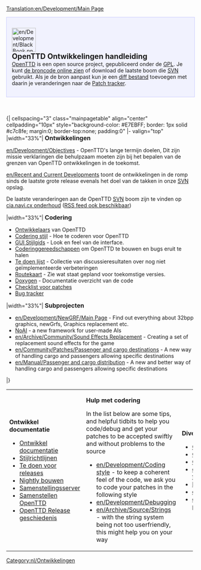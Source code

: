 [[Translation:en/Development/Main Page]]

<div style="background-color: #f1f2fe; border: 1px solid #c7c8fe; margin:0; padding: 1em 1em 1em 1em; text-align:left">
[[File:en/Development/BlackBook.png|64px|left]]
<strong style="font-size:1.4em; display:block">OpenTTD Ontwikkelingen handleiding</strong>
[[nl/Manual/Main Page|OpenTTD]] is een open source project, gepubliceerd onder de [http://www.gnu.org/copyleft/gpl.html GPL]. Je kunt [http://svn.openttd.org/ de broncode online zien] of download de laatste boom die [[en/Development/FAQ development|SVN]] gebruikt. Als je de bron aanpast kun je een [[en/Development/FAQ development#how-do-i-make-a-diff-file-to-share-my-changes-with-other-coders|diff bestand]] toevoegen met daarin je veranderingen naar de [http://bugs.openttd.org Patch tracker].
</div>
<br><br>
{| cellspacing="3" class="mainpagetable" align="center" cellpadding="10px" style="background-color: #E7EBFF; border: 1px solid #c7c8fe; margin:0; border-top:none; padding:0"
|- valign="top" 
|width="33%"|
<font size="3">'''Ontwikkelingen'''</font> <!-----------------------Ontwikkelingen--------->

[[en/Development/Objectives]] - OpenTTD's lange termijn doelen, Dit zijn missie verklaringen die behulpzaam moeten zijn bij het bepalen van de grenzen van OpenTTD ontwikkelingen in de toekomst.

[[en/Recent and Current Developments]] toont de ontwikkelingen in de romp sinds de laatste grote release evenals het doel van de takken in onze [[en/Development/FAQ development|SVN]] opslag.

De laatste veranderingen aan de OpenTTD [[en/Development/FAQ development|SVN]] boom zijn te vinden op [http://cia.navi.cx/stats/project/OpenTTD cia.navi.cx onderhoud] ([http://cia.navi.cx/stats/project/OpenTTD/.rss?ver=2&medium=unquoted&limit=15 RSS feed ook beschikbaar])

|width="33%"|
<font size="3">'''Codering'''</font>  <!-----------------------Codering--------->

*[[en/Archive/Community/Developers|Ontwikkelaars]] van OpenTTD
*[[en/Development/Coding style|Codering stijl]] - Hoe te coderen voor OpenTTD
*[[en/Development/GUI Style Guide|GUI Stijlgids]] - Look en feel van de interface.
*[[en/Coding Tools|Coderinggereedschappen]] om OpenTTD te bouwen en bugs eruit te halen
*[[en/Archive/Community/Todo list|Te doen lijst]] - Collectie van discussieresultaten over nog niet geïmplementeerde verbeteringen
*[[en/Archive/Lists/Roadmap|Routekaart]] - Zie wat staat gepland voor toekomstige versies.
*[http://docs.openttd.org Doxygen] - Documentatie overzicht van de code
*[[en/Archive/Community/Patch Checklist|Checklist voor patches]]
*[http://bugs.openttd.org/ Bug tracker]

|width="33%"|
<font size="3">'''Subprojecten'''</font> <!-----------------------Subprojecten--------->

*[[en/Development/NewGRF/Main Page]] - Find out everything about 32bpp graphics, newGrfs, Graphics replacement etc.
*[[en/Development/Script/Main Page|NoAI]] - a new framework for user-made AIs
*[[en/Archive/Community/Sound Effects Replacement]] - Creating a set of replacement sound effects for the game
*[[en/Community/Patches/Passenger and cargo destinations]] - A new way of handling cargo and passengers allowing specific destinations
*[[en/Manual/Passenger and cargo distribution]] - A new and better way of handling cargo and passengers allowing specific destinations
|}  <!------------- 3th part ------------->
{| cellspacing="3" class="mainpagetable" align="center" cellpadding="10px" style="background-color: #E7EBFF; border: 1px solid #c7c8fe; margin:0; border-top:none; padding:0; margin-bottom:2em"
|- valign="top"
|width="33%"|
<font size="3">'''Ontwikkel documentatie'''</font>  <!---------Ontwikkel documentatie--------->

*[[en/Development/Main Page|Ontwikkel documentatie]]
*[[en/Development/Coding style|Stijlrichtlijnen]]
*[[en/Development/Doing an OpenTTD release|Te doen voor releases]]
*[[en/Archive/Community/Nightly build|Nightly bouwen]]
*[[en/Archive/Community/Compile Farm|Samenstellingsserver]]
*[[:Category:en/Development/Compiling OpenTTD|Samenstellen OpenTTD]]
*[[en/Archive/OpenTTD/Main Page|OpenTTD Release geschiedenis]]

|width="33%"|
<font size="3">'''Hulp met codering'''</font>  <!------------- Hulp met codering ------------->

In the list below are some tips, and helpful tidbits to help you code/debug and get your patches to be accepted swiftly and without problems to the source
*[[en/Development/Coding style]] - to keep a coherent feel of the code, we ask you to code your patches in the following style
*[[en/Development/Debugging]]
*[[en/Archive/Source/Strings]] - with the string system being not too userfriendly, this might help you on your way

|width="33%"|
<font size="3">'''Diversen'''</font>  <!------------- Diversen ------------->

* [http://www.openttd.org OpenTTD website]
* [http://www.tt-forums.net/viewforum.php?f=55 OpenTTD forum]
* [http://cia.vc/stats/project/OpenTTD CIA Stats]
* [[en/Archive/Community/Requested features]]
* [[en/Archive/Community/Rejected features|Rejected features]]
* [[en/Miscellaneous suggestions]]
* [[en/Archive/Community/List of patches]]
|}


[[Category:nl/Ontwikkelingen]]